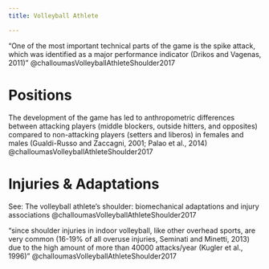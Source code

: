 ```yaml
---
title: Volleyball Athlete

---
```



"One of the most important technical parts of the game is the spike attack, which was identified as a major performance indicator (Drikos and Vagenas, 2011)" @challoumasVolleyballAthleteShoulder2017


# Positions

The development of the game has led to anthropometric differences between attacking players (middle blockers, outside hitters, and opposites) compared to non-attacking players (setters and liberos) in females and males (Gualdi-Russo and Zaccagni, 2001; Palao et al., 2014) @challoumasVolleyballAthleteShoulder2017

# Injuries & Adaptations
See: The volleyball athlete's shoulder: biomechanical adaptations and injury associations @challoumasVolleyballAthleteShoulder2017

"since shoulder injuries in indoor volleyball, like other overhead sports, are very common (16-19% of all overuse injuries, Seminati and Minetti, 2013) due to the high amount of more than 40000 attacks/year (Kugler et al., 1996)" @challoumasVolleyballAthleteShoulder2017


